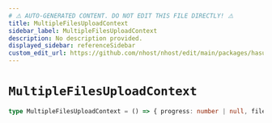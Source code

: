 ```yaml
---
# ⚠️ AUTO-GENERATED CONTENT. DO NOT EDIT THIS FILE DIRECTLY! ⚠️
title: MultipleFilesUploadContext
sidebar_label: MultipleFilesUploadContext
description: No description provided.
displayed_sidebar: referenceSidebar
custom_edit_url: https://github.com/nhost/nhost/edit/main/packages/hasura-storage-js/src/packages/hasura-storage-js/src/machines/multiple-files-upload.ts#L13
---
```


# `MultipleFilesUploadContext`

```ts
type MultipleFilesUploadContext = () => { progress: number | null, files: Array<[FileItemRef](/reference/docgen/javascript/storage/types/file-item-ref)>, loaded: number, total: number }
```
